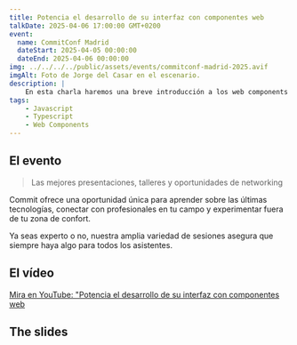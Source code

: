 ```yaml
---
title: Potencia el desarrollo de su interfaz con componentes web
talkDate: 2025-04-06 17:00:00 GMT+0200
event:
  name: CommitConf Madrid
  dateStart: 2025-04-05 00:00:00
  dateEnd: 2025-04-06 00:00:00
img: ../../../../public/assets/events/commitconf-madrid-2025.avif
imgAlt: Foto de Jorge del Casar en el escenario.
description: |
    En esta charla haremos una breve introducción a los web components y cómo estos pueden mejorar la Experiencia de Usuario y unificar la Interfaz de Usuario. Iremos desde ejemplos simples de composición hasta ejemplos complejos con inyección de dependencias para integrarlos en arquitecturas hexagonales o modificar su funcionamiento según dónde los incorporemos. En resumen, un recorrido completo sobre las bases de los web components hasta cómo implementar i18n, signals, context. Todo lo que necesitas saber para empezar a incorporar web components en tus interfaces de usuario.
tags:
    - Javascript
    - Typescript
    - Web Components
---
```


## El evento

> Las mejores presentaciones, talleres y oportunidades de networking

Commit ofrece una oportunidad única para aprender sobre las últimas tecnologías, conectar con profesionales en tu campo y experimentar fuera de tu zona de confort.

Ya seas experto o no, nuestra amplia variedad de sesiones asegura que siempre haya algo para todos los asistentes.

## El vídeo

<lite-youtube videoid="GcWQ3j_SXkg">
	
[Mira en YouTube: "Potencia el desarrollo de su interfaz con componentes web](https://www.youtube.com/watch?v=GcWQ3j_SXkg)
</lite-youtube>

<script type="module" src="https://cdn.jsdelivr.net/npm/@justinribeiro/lite-youtube@1.5.0/lite-youtube.js"></script>

## The slides


<UiWebComponents />